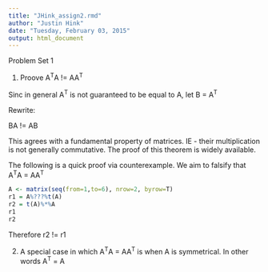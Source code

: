 ```yaml
---
title: "JHink_assign2.rmd"
author: "Justin Hink"
date: "Tuesday, February 03, 2015"
output: html_document
---
```


Problem Set 1

1) Proove A^T^A != AA^T^

Sinc in general A^T^ is not guaranteed to be equal to A, let B = A^T^

Rewrite:

BA != AB

This agrees with a fundamental property of matrices.  IE - their multiplication is not generally commutative. The proof of this theorem is widely available.

The following is a quick proof via counterexample.  We aim to falsify that A^T^A = AA^T^

```r
A <- matrix(seq(from=1,to=6), nrow=2, byrow=T)
r1 = A%???%t(A)
r2 = t(A)%*%A
r1
r2
```

Therefore r2 != r1


2) A special case in which A^T^A = AA^T^ is when A is symmetrical.  In other words A^T^ = A

